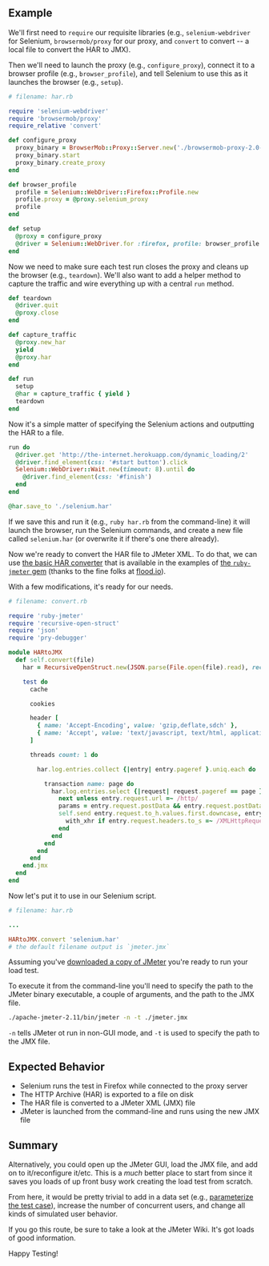 ## Example

We'll first need to `require` our requisite libraries (e.g., `selenium-webdriver` for Selenium, `browsermob/proxy` for our proxy, and `convert` to convert -- a local file to convert the HAR to JMX).

Then we'll need to launch the proxy (e.g., `configure_proxy`), connect it to a browser profile (e.g., `browser_profile`), and tell Selenium to use this as it launches the browser (e.g., `setup`).

```ruby
# filename: har.rb

require 'selenium-webdriver'
require 'browsermob/proxy'
require_relative 'convert'

def configure_proxy
  proxy_binary = BrowserMob::Proxy::Server.new('./browsermob-proxy-2.0-beta-9/bin/browsermob-proxy')
  proxy_binary.start
  proxy_binary.create_proxy
end

def browser_profile
  profile = Selenium::WebDriver::Firefox::Profile.new
  profile.proxy = @proxy.selenium_proxy
  profile
end

def setup
  @proxy = configure_proxy
  @driver = Selenium::WebDriver.for :firefox, profile: browser_profile
end
```

Now we need to make sure each test run closes the proxy and cleans up the browser (e.g., `teardown`). We'll also want to add a helper method to capture the traffic and wire everything up with a central `run` method.

```ruby
def teardown
  @driver.quit
  @proxy.close
end

def capture_traffic
  @proxy.new_har
  yield
  @proxy.har
end

def run
  setup
  @har = capture_traffic { yield }
  teardown
end
```

Now it's a simple matter of specifying the Selenium actions and outputting the HAR to a file.

```ruby
run do
  @driver.get 'http://the-internet.herokuapp.com/dynamic_loading/2'
  @driver.find_element(css: '#start button').click
  Selenium::WebDriver::Wait.new(timeout: 8).until do
    @driver.find_element(css: '#finish')
  end
end

@har.save_to './selenium.har'
```

If we save this and run it (e.g., `ruby har.rb` from the command-line) it will launch the browser, run the Selenium commands, and create a new file called `selenium.har` (or overwrite it if there's one there already).

Now we're ready to convert the HAR file to JMeter XML. To do that, we can use [the basic HAR converter](https://github.com/flood-io/ruby-jmeter/blob/master/examples/basic_har.rb) that is available in the examples of [the `ruby-jmeter` gem](https://github.com/flood-io/ruby-jmeter) (thanks to the fine folks at [flood.io](https://flood.io/)).

With a few modifications, it's ready for our needs.

```ruby
# filename: convert.rb

require 'ruby-jmeter'
require 'recursive-open-struct'
require 'json'
require 'pry-debugger'

module HARtoJMX
  def self.convert(file)
    har = RecursiveOpenStruct.new(JSON.parse(File.open(file).read), recurse_over_arrays: true)

    test do
      cache

      cookies

      header [
        { name: 'Accept-Encoding', value: 'gzip,deflate,sdch' },
        { name: 'Accept', value: 'text/javascript, text/html, application/xml, text/xml, */*' }
      ]

      threads count: 1 do

        har.log.entries.collect {|entry| entry.pageref }.uniq.each do |page|

          transaction name: page do
            har.log.entries.select {|request| request.pageref == page }.each do |entry|
              next unless entry.request.url =~ /http/
              params = entry.request.postData && entry.request.postData.params.collect {|param| [param.name, param.value] }.flatten
              self.send entry.request.to_h.values.first.downcase, entry.request.url, fill_in: Hash[*params] do
                with_xhr if entry.request.headers.to_s =~ /XMLHttpRequest/
              end
            end
          end
        end
      end
    end.jmx
  end
end
```

Now let's put it to use in our Selenium script.

```ruby
# filename: har.rb

...

HARtoJMX.convert 'selenium.har'
# the default filename output is `jmeter.jmx`
```

Assuming you've [downloaded a copy of JMeter](http://jmeter.apache.org/download_jmeter.cgi) you're ready to run your load test.

To execute it from the command-line you'll need to specify the path to the JMeter binary executable, a couple of arguments, and the path to the JMX file.

```sh
./apache-jmeter-2.11/bin/jmeter -n -t ./jmeter.jmx
```

`-n` tells JMeter ot run in non-GUI mode, and `-t` is used to specify the path to the JMX file.

## Expected Behavior

+ Selenium runs the test in Firefox while connected to the proxy server
+ The HTTP Archive (HAR) is exported to a file on disk
+ The HAR file is converted to a JMeter XML (JMX) file
+ JMeter is launched from the command-line and runs using the new JMX file

## Summary

Alternatively, you could open up the JMeter GUI, load the JMX file, and add on to it/reconfigure it/etc. This is a _much_ better place to start from since it saves you loads of up front busy work creating the load test from scratch.

From here, it would be pretty trivial to add in a data set (e.g., [parameterize the test case](https://wiki.apache.org/jmeter/JMeterFAQ#How_do_I_parameterize_my_JMeter_test_cases.3F)), increase the number of concurrent users, and change all kinds of simulated user behavior.

If you go this route, be sure to take a look at the JMeter Wiki. It's got loads of good information.

Happy Testing!

